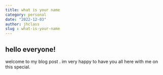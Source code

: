 ```yaml
---
title: what is your name
category: personal
date: "2022-12-03"
author: jhclass
slug : what-is-your-name
---
```


## hello everyone!

welcome to my blog post . im very happy to have you all here with me on this special.